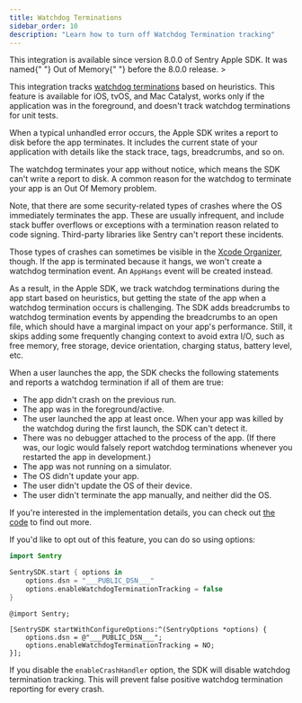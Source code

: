 ```yaml
---
title: Watchdog Terminations
sidebar_order: 10
description: "Learn how to turn off Watchdog Termination tracking"
---
```


<Alert>
  This integration is available since version 8.0.0 of Sentry Apple SDK. It was
  named{" "}
  <PlatformLink to="/configuration/out-of-memory/">Out of Memory</PlatformLink>{" "}
  before the 8.0.0 release.
</Alert>>

This integration tracks [watchdog terminations](https://developer.apple.com/documentation/xcode/addressing-watchdog-terminations) based on heuristics. This feature is available for iOS, tvOS, and Mac Catalyst, works only if the application was in the foreground, and doesn't track watchdog terminations for unit tests.

When a typical unhandled error occurs, the Apple SDK writes a report to disk before the app terminates. It includes the current state of your application with details like the stack trace, tags, breadcrumbs, and so on.

The watchdog terminates your app without notice, which means the SDK can't write a report to disk.
A common reason for the watchdog to terminate your app is an Out Of Memory problem.

Note, that there are some security-related types of crashes where the OS immediately terminates the app. These are usually infrequent, and include stack buffer overflows or exceptions with a termination reason related to code signing. Third-party libraries like Sentry can't report these incidents.

Those types of crashes can sometimes be visible in the [Xcode Organizer](https://developer.apple.com/documentation/xcode/acquiring-crash-reports-and-diagnostic-logs), though.
If the app is terminated because it hangs, we won't create a watchdog termination event. An `AppHangs` event will be created instead.

As a result, in the Apple SDK, we track watchdog terminations during the app start based on heuristics, but getting the state of the app when a watchdog termination occurs is challenging. The SDK adds breadcrumbs to watchdog termination events by appending the breadcrumbs to an open file, which should have a marginal impact on your app's performance. Still, it skips adding some frequently changing context to avoid extra I/O, such as free memory, free storage, device orientation, charging status, battery level, etc.

When a user launches the app, the SDK checks the following statements and reports a watchdog termination if all of them are true:

- The app didn't crash on the previous run.
- The app was in the foreground/active.
- The user launched the app at least once. When your app was killed by the watchdog during the first launch, the SDK can't detect it.
- There was no debugger attached to the process of the app. (If there was, our logic would falsely report watchdog terminations whenever you restarted the app in development.)
- The app was not running on a simulator.
- The OS didn't update your app.
- The user didn't update the OS of their device.
- The user didn't terminate the app manually, and neither did the OS.

If you're interested in the implementation details, you can check out [the code](https://github.com/getsentry/sentry-cocoa/blob/main/Sources/Sentry/SentryWatchdogTerminationLogic.m) to find out more.

If you'd like to opt out of this feature, you can do so using options:


```swift {tabTitle:Swift}
import Sentry

SentrySDK.start { options in
    options.dsn = "___PUBLIC_DSN___"
    options.enableWatchdogTerminationTracking = false
}
```

```objc {tabTitle:Objective-C}
@import Sentry;

[SentrySDK startWithConfigureOptions:^(SentryOptions *options) {
    options.dsn = @"___PUBLIC_DSN___";
    options.enableWatchdogTerminationTracking = NO;
}];
```

If you disable the `enableCrashHandler` option, the SDK will disable watchdog termination tracking. This will prevent false positive watchdog termination reporting for every crash.
